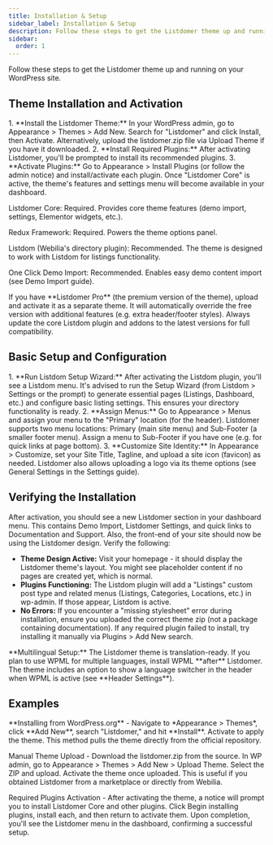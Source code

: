 ```yaml
---
title: Installation & Setup
sidebar_label: Installation & Setup
description: Follow these steps to get the Listdomer theme up and running on your WordPress site.
sidebar:
  order: 1
---
```


Follow these steps to get the Listdomer theme up and running on your WordPress site.

## Theme Installation and Activation

<Steps>
1. **Install the Listdomer Theme:** In your WordPress admin, go to Appearance > Themes > Add New. Search for "Listdomer" and click Install, then Activate. Alternatively, upload the listdomer.zip file via Upload Theme if you have it downloaded.
2. **Install Required Plugins:** After activating Listdomer, you'll be prompted to install its recommended plugins.
3. **Activate Plugins:** Go to Appearance > Install Plugins (or follow the admin notice) and install/activate each plugin. Once "Listdomer Core" is active, the theme's features and settings menu will become available in your dashboard.
</Steps>

Listdomer Core: Required. Provides core theme features (demo import, settings, Elementor widgets, etc.).

Redux Framework: Required. Powers the theme options panel.

Listdom (Webilia's directory plugin): Recommended. The theme is designed to work with Listdom for listings functionality.

One Click Demo Import: Recommended. Enables easy demo content import (see Demo Import guide).

<Aside type="note">
If you have **Listdomer Pro** <Badge text="Pro" /> (the premium version of the theme), upload and activate it as a separate theme. It will automatically override the free version with additional features (e.g. extra header/footer styles). Always update the core Listdom plugin and addons to the latest versions for full compatibility.
</Aside>

## Basic Setup and Configuration

<Steps>
1. **Run Listdom Setup Wizard:** After activating the Listdom plugin, you'll see a Listdom menu. It's advised to run the Setup Wizard (from Listdom > Settings or the prompt) to generate essential pages (Listings, Dashboard, etc.) and configure basic listing settings. This ensures your directory functionality is ready.
2. **Assign Menus:** Go to Appearance > Menus and assign your menu to the "Primary" location (for the header). Listdomer supports two menu locations: Primary (main site menu) and Sub-Footer (a smaller footer menu). Assign a menu to Sub-Footer if you have one (e.g. for quick links at page bottom).
3. **Customize Site Identity:** In Appearance > Customize, set your Site Title, Tagline, and upload a site icon (favicon) as needed. Listdomer also allows uploading a logo via its theme options (see General Settings in the Settings guide).
</Steps>

## Verifying the Installation

After activation, you should see a new Listdomer section in your dashboard menu. This contains Demo Import, Listdomer Settings, and quick links to Documentation and Support. Also, the front-end of your site should now be using the Listdomer design. Verify the following:

- **Theme Design Active:** Visit your homepage - it should display the Listdomer theme's layout. You might see placeholder content if no pages are created yet, which is normal.
- **Plugins Functioning:** The Listdom plugin will add a "Listings" custom post type and related menus (Listings, Categories, Locations, etc.) in wp-admin. If those appear, Listdom is active.
- **No Errors:** If you encounter a "missing stylesheet" error during installation, ensure you uploaded the correct theme zip (not a package containing documentation). If any required plugin failed to install, try installing it manually via Plugins > Add New search.

<Aside type="note">
**Multilingual Setup:** The Listdomer theme is translation-ready. If you plan to use WPML for multiple languages, install WPML **after** Listdomer. The theme includes an option to show a language switcher in the header when WPML is active (see **Header Settings**).
</Aside>

## Examples

<CardGrid>
  <Card>**Installing from WordPress.org** - Navigate to *Appearance > Themes*, click **Add New**, search "Listdomer," and hit **Install**. Activate to apply the theme. This method pulls the theme directly from the official repository.</Card>

  <Card>Manual Theme Upload - Download the listdomer.zip from the source. In WP admin, go to Appearance > Themes > Add New > Upload Theme. Select the ZIP and upload. Activate the theme once uploaded. This is useful if you obtained Listdomer from a marketplace or directly from Webilia.</Card>

  <Card>Required Plugins Activation - After activating the theme, a notice will prompt you to install Listdomer Core and other plugins. Click Begin installing plugins, install each, and then return to activate them. Upon completion, you'll see the Listdomer menu in the dashboard, confirming a successful setup.</Card>
</CardGrid>

